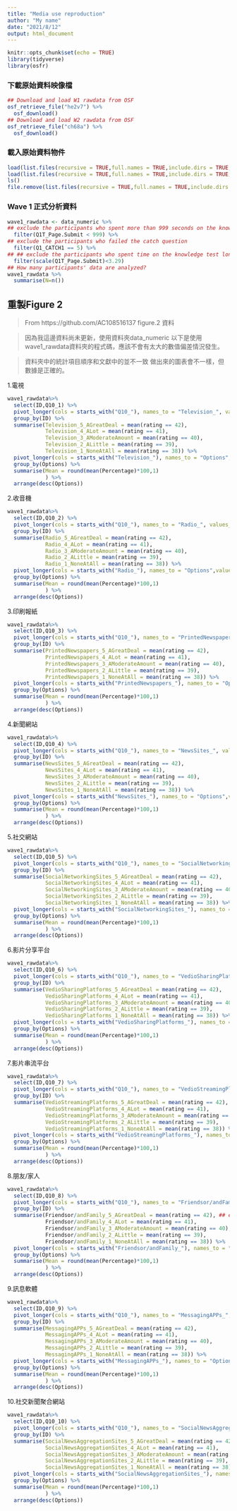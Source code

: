 ```yaml
---
title: "Media use reproduction"
author: "My name"
date: "2021/8/12"
output: html_document
---
```


```r
knitr::opts_chunk$set(echo = TRUE)
library(tidyverse)
library(osfr)
```



### 下載原始資料映像檔

```r
## Download and load W1 rawdata from OSF
osf_retrieve_file("he2v7") %>%
  osf_download()
## Download and load W2 rawdata from OSF
osf_retrieve_file("ch68a") %>%
  osf_download() 
```

### 載入原始資料物件

```r
load(list.files(recursive = TRUE,full.names = TRUE,include.dirs = TRUE,pattern = "*.Rdata")[1])
load(list.files(recursive = TRUE,full.names = TRUE,include.dirs = TRUE,pattern = "*.Rdata")[2])
ls()
file.remove(list.files(recursive = TRUE,full.names = TRUE,include.dirs = TRUE,pattern = "*.Rdata"))
```



### Wave 1 正式分析資料

```r

wave1_rawdata <- data_numeric %>% 
## exclude the participants who spent more than 999 seconds on the knowledge test
  filter(Q1T_Page.Submit < 999) %>%
## exclude the participants who failed the catch question
  filter(Q1_CATCH1 == 5) %>%
## ## exclude the participants who spent time on the knowledge test longer than 3.29 standardized time
  filter(scale(Q1T_Page.Submit)<3.29)
## How many participants' data are analyzed?
wave1_rawdata %>%
  summarise(N=n())
```

## 重製Figure 2

> From https://github.com/AC108516137
> figure.2 資料

> 因為我這邊資料尚未更新，使用資料夾data_numeric
以下是使用wave1_rawdata資料夾的程式碼，應該不會有太大的數值偏差情況發生。

> 資料夾中的統計項目順序和文獻中的並不一致
做出來的圖表會不一樣，但數據是正確的。


1.電視
```r
wave1_rawdata%>%
  select(ID,Q10_1) %>%
  pivot_longer(cols = starts_with("Q10_"), names_to = "Television_", values_to = "rating") %>%
  group_by(ID) %>%
  summarise(Television_5_AGreatDeal = mean(rating == 42),
            Television_4_ALot = mean(rating == 41),
            Television_3_AModerateAmount = mean(rating == 40),
            Television_2_ALittle = mean(rating == 39),
            Television_1_NoneAtAll = mean(rating == 38)) %>%
  pivot_longer(cols = starts_with("Television_"), names_to = "Options",values_to = "Percentage") %>%
  group_by(Options) %>%
  summarise(Mean = round(mean(Percentage)*100,1)
            ) %>%
  arrange(desc(Options))
```

2.收音機
```r
wave1_rawdata%>%
  select(ID,Q10_2) %>%
  pivot_longer(cols = starts_with("Q10_"), names_to = "Radio_", values_to = "rating") %>%
  group_by(ID) %>%
  summarise(Radio_5_AGreatDeal = mean(rating == 42),
            Radio_4_ALot = mean(rating == 41),
            Radio_3_AModerateAmount = mean(rating == 40),
            Radio_2_ALittle = mean(rating == 39),
            Radio_1_NoneAtAll = mean(rating == 38)) %>%
  pivot_longer(cols = starts_with("Radio_"), names_to = "Options",values_to = "Percentage") %>%
  group_by(Options) %>%
  summarise(Mean = round(mean(Percentage)*100,1)
            ) %>%
  arrange(desc(Options))
```

3.印刷報紙
```r
wave1_rawdata%>%
  select(ID,Q10_3) %>%
  pivot_longer(cols = starts_with("Q10_"), names_to = "PrintedNewspapers_", values_to = "rating") %>%
  group_by(ID) %>%
  summarise(PrintedNewspapers_5_AGreatDeal = mean(rating == 42),
            PrintedNewspapers_4_ALot = mean(rating == 41),
            PrintedNewspapers_3_AModerateAmount = mean(rating == 40),
            PrintedNewspapers_2_ALittle = mean(rating == 39),
            PrintedNewspapers_1_NoneAtAll = mean(rating == 38)) %>%
  pivot_longer(cols = starts_with("PrintedNewspapers_"), names_to = "Options",values_to = "Percentage") %>%
  group_by(Options) %>%
  summarise(Mean = round(mean(Percentage)*100,1)
            ) %>%
  arrange(desc(Options))
```

4.新聞網站
```r
wave1_rawdata%>%
  select(ID,Q10_4) %>%
  pivot_longer(cols = starts_with("Q10_"), names_to = "NewsSites_", values_to = "rating") %>%
  group_by(ID) %>%
  summarise(NewsSites_5_AGreatDeal = mean(rating == 42),
            NewsSites_4_ALot = mean(rating == 41),
            NewsSites_3_AModerateAmount = mean(rating == 40),
            NewsSites_2_ALittle = mean(rating == 39),
            NewsSites_1_NoneAtAll = mean(rating == 38)) %>%
  pivot_longer(cols = starts_with("NewsSites_"), names_to = "Options",values_to = "Percentage") %>%
  group_by(Options) %>%
  summarise(Mean = round(mean(Percentage)*100,1)
            ) %>%
  arrange(desc(Options))
```

5.社交網站
```r
wave1_rawdata%>%
  select(ID,Q10_5) %>%
  pivot_longer(cols = starts_with("Q10_"), names_to = "SocialNetworkingSites_", values_to = "rating") %>%
  group_by(ID) %>%
  summarise(SocialNetworkingSites_5_AGreatDeal = mean(rating == 42),
            SocialNetworkingSites_4_ALot = mean(rating == 41),
            SocialNetworkingSites_3_AModerateAmount = mean(rating == 40),
            SocialNetworkingSites_2_ALittle = mean(rating == 39),
            SocialNetworkingSites_1_NoneAtAll = mean(rating == 38)) %>%
  pivot_longer(cols = starts_with("SocialNetworkingSites_"), names_to = "Options",values_to = "Percentage") %>%
  group_by(Options) %>%
  summarise(Mean = round(mean(Percentage)*100,1)
            ) %>%
  arrange(desc(Options))
```

6.影片分享平台
```r
wave1_rawdata%>%
  select(ID,Q10_6) %>%
  pivot_longer(cols = starts_with("Q10_"), names_to = "VedioSharingPlatforms_", values_to = "rating") %>%
  group_by(ID) %>%
  summarise(VedioSharingPlatforms_5_AGreatDeal = mean(rating == 42),
            VedioSharingPlatforms_4_ALot = mean(rating == 41),
            VedioSharingPlatforms_3_AModerateAmount = mean(rating == 40),
            VedioSharingPlatforms_2_ALittle = mean(rating == 39),
            VedioSharingPlatforms_1_NoneAtAll = mean(rating == 38)) %>%
  pivot_longer(cols = starts_with("VedioSharingPlatforms_"), names_to = "Options",values_to = "Percentage") %>%
  group_by(Options) %>%
  summarise(Mean = round(mean(Percentage)*100,1)
            ) %>%
  arrange(desc(Options))
```

7.影片串流平台
```r
wave1_rawdata%>%
  select(ID,Q10_7) %>%
  pivot_longer(cols = starts_with("Q10_"), names_to = "VedioStreamingPlatforms_", values_to = "rating") %>%
  group_by(ID) %>%
  summarise(VedioStreamingPlatforms_5_AGreatDeal = mean(rating == 42),
            VedioStreamingPlatforms_4_ALot = mean(rating == 41),
            VedioStreamingPlatforms_3_AModerateAmount = mean(rating == 40),
            VedioStreamingPlatforms_2_ALittle = mean(rating == 39),
            VedioStreamingPlatforms_1_NoneAtAll = mean(rating == 38)) %>%
  pivot_longer(cols = starts_with("VedioStreamingPlatforms_"), names_to = "Options",values_to = "Percentage") %>%
  group_by(Options) %>%
  summarise(Mean = round(mean(Percentage)*100,1)
            ) %>%
  arrange(desc(Options))
```

8.朋友/家人
```r

wave1_rawdata%>%
  select(ID,Q10_8) %>%
  pivot_longer(cols = starts_with("Q10_"), names_to = "Friendsor/andFamily_", values_to = "rating") %>%
  group_by(ID) %>%
  summarise(Friendsor/andFamily_5_AGreatDeal = mean(rating == 42), ## error happened!
            Friendsor/andFamily_4_ALot = mean(rating == 41),
            Friendsor/andFamily_3_AModerateAmount = mean(rating == 40),
            Friendsor/andFamily_2_ALittle = mean(rating == 39),
            Friendsor/andFamily_1_NoneAtAll = mean(rating == 38)) %>%
  pivot_longer(cols = starts_with("Friendsor/andFamily_"), names_to = "Options",values_to = "Percentage") %>%
  group_by(Options) %>%
  summarise(Mean = round(mean(Percentage)*100,1)
            ) %>%
  arrange(desc(Options))
```

9.訊息軟體
```r
wave1_rawdata%>%
  select(ID,Q10_9) %>%
  pivot_longer(cols = starts_with("Q10_"), names_to = "MessagingAPPs_", values_to = "rating") %>%
  group_by(ID) %>%
  summarise(MessagingAPPs_5_AGreatDeal = mean(rating == 42),
            MessagingAPPs_4_ALot = mean(rating == 41),
            MessagingAPPs_3_AModerateAmount = mean(rating == 40),
            MessagingAPPs_2_ALittle = mean(rating == 39),
            MessagingAPPs_1_NoneAtAll = mean(rating == 38)) %>%
  pivot_longer(cols = starts_with("MessagingAPPs_"), names_to = "Options",values_to = "Percentage") %>%
  group_by(Options) %>%
  summarise(Mean = round(mean(Percentage)*100,1)
            ) %>%
  arrange(desc(Options))
```

10.社交新聞聚合網站
```r
wave1_rawdata%>%
  select(ID,Q10_10) %>%
  pivot_longer(cols = starts_with("Q10_"), names_to = "SocialNewsAggregationSites_", values_to = "rating") %>%
  group_by(ID) %>%
  summarise(SocialNewsAggregationSites_5_AGreatDeal = mean(rating == 42),
            SocialNewsAggregationSites_4_ALot = mean(rating == 41),
            SocialNewsAggregationSites_3_AModerateAmount = mean(rating == 40),
            SocialNewsAggregationSites_2_ALittle = mean(rating == 39),
            SocialNewsAggregationSites_1_NoneAtAll = mean(rating == 38)) %>%
  pivot_longer(cols = starts_with("SocialNewsAggregationSites_"), names_to = "Options",values_to = "Percentage") %>%
  group_by(Options) %>%
  summarise(Mean = round(mean(Percentage)*100,1)
            ) %>%
  arrange(desc(Options))
```
